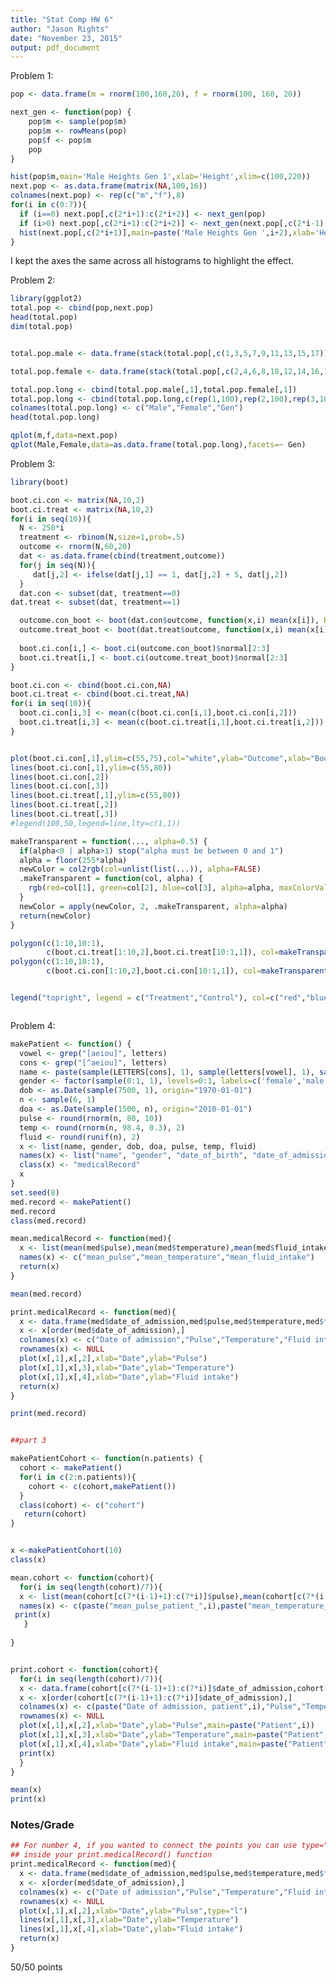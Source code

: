 ```yaml
---
title: "Stat Comp HW 6"
author: "Jason Rights"
date: "November 23, 2015"
output: pdf_document
---
```


Problem 1:  

```r
pop <- data.frame(m = rnorm(100,160,20), f = rnorm(100, 160, 20))

next_gen <- function(pop) {
    pop$m <- sample(pop$m)
    pop$m <- rowMeans(pop)
    pop$f <- pop$m
    pop
}

hist(pop$m,main='Male Heights Gen 1',xlab='Height',xlim=c(100,220))
next.pop <- as.data.frame(matrix(NA,100,16))
colnames(next.pop) <- rep(c("m","f"),8)
for(i in c(0:7)){
  if (i==0) next.pop[,c(2*i+1):c(2*i+2)] <- next_gen(pop)
  if (i>0) next.pop[,c(2*i+1):c(2*i+2)] <- next_gen(next.pop[,c(2*i-1):c(2*i)])
  hist(next.pop[,c(2*i+1)],main=paste('Male Heights Gen ',i+2),xlab='Height',xlim=c(80,240))
}

```

I kept the axes the same across all histograms to highlight the effect.  

Problem 2:  

```r
library(ggplot2)
total.pop <- cbind(pop,next.pop)
head(total.pop)
dim(total.pop)


total.pop.male <- data.frame(stack(total.pop[,c(1,3,5,7,9,11,13,15,17)]))

total.pop.female <- data.frame(stack(total.pop[,c(2,4,6,8,10,12,14,16,18)]))

total.pop.long <- cbind(total.pop.male[,1],total.pop.female[,1])
total.pop.long <- cbind(total.pop.long,c(rep(1,100),rep(2,100),rep(3,100),rep(4,100),                                      rep(5,100),rep(6,100),rep(7,100),rep(8,100),rep(9,100)))
colnames(total.pop.long) <- c("Male","Female","Gen")
head(total.pop.long)

qplot(m,f,data=next.pop)
qplot(Male,Female,data=as.data.frame(total.pop.long),facets=~ Gen)

```

Problem 3:  

```r
library(boot)

boot.ci.con <- matrix(NA,10,2)
boot.ci.treat <- matrix(NA,10,2)
for(i in seq(10)){
  N <- 250*i
  treatment <- rbinom(N,size=1,prob=.5)
  outcome <- rnorm(N,60,20)
  dat <- as.data.frame(cbind(treatment,outcome))
  for(j in seq(N)){
     dat[j,2] <- ifelse(dat[j,1] == 1, dat[j,2] + 5, dat[j,2])
  }
  dat.con <- subset(dat, treatment==0)
dat.treat <- subset(dat, treatment==1)

  outcome.con_boot <- boot(dat.con$outcome, function(x,i) mean(x[i]), R=2000)
  outcome.treat_boot <- boot(dat.treat$outcome, function(x,i) mean(x[i]), R=2000)
  
  boot.ci.con[i,] <- boot.ci(outcome.con_boot)$normal[2:3]
  boot.ci.treat[i,] <- boot.ci(outcome.treat_boot)$normal[2:3]
}

boot.ci.con <- cbind(boot.ci.con,NA)
boot.ci.treat <- cbind(boot.ci.treat,NA)
for(i in seq(10)){
  boot.ci.con[i,3] <- mean(c(boot.ci.con[i,1],boot.ci.con[i,2]))
  boot.ci.treat[i,3] <- mean(c(boot.ci.treat[i,1],boot.ci.treat[i,2]))
}


plot(boot.ci.con[,1],ylim=c(55,75),col="white",ylab="Outcome",xlab="Bootstrap sample")
lines(boot.ci.con[,1],ylim=c(55,80))
lines(boot.ci.con[,2])
lines(boot.ci.con[,3])
lines(boot.ci.treat[,1],ylim=c(55,80))
lines(boot.ci.treat[,2])
lines(boot.ci.treat[,3])
#legend(100,50,legend=line,lty=c(1,1))

makeTransparent = function(..., alpha=0.5) {
  if(alpha<0 | alpha>1) stop("alpha must be between 0 and 1")
  alpha = floor(255*alpha)  
  newColor = col2rgb(col=unlist(list(...)), alpha=FALSE)
  .makeTransparent = function(col, alpha) {
    rgb(red=col[1], green=col[2], blue=col[3], alpha=alpha, maxColorValue=255)
  }
  newColor = apply(newColor, 2, .makeTransparent, alpha=alpha)
  return(newColor)
}

polygon(c(1:10,10:1),
        c(boot.ci.treat[1:10,2],boot.ci.treat[10:1,1]), col=makeTransparent('red',alpha=0.5), border = NA)
polygon(c(1:10,10:1),
        c(boot.ci.con[1:10,2],boot.ci.con[10:1,1]), col=makeTransparent('blue',alpha=0.5), border = NA)


legend("topright", legend = c("Treatment","Control"), col=c("red","blue"), lty=c(1:1),lwd=c(3,3),seg.len=4)



```

Problem 4:  

```r
makePatient <- function() {
  vowel <- grep("[aeiou]", letters)
  cons <- grep("[^aeiou]", letters)
  name <- paste(sample(LETTERS[cons], 1), sample(letters[vowel], 1), sample(letters[cons], 1), sep='')
  gender <- factor(sample(0:1, 1), levels=0:1, labels=c('female','male'))
  dob <- as.Date(sample(7500, 1), origin="1970-01-01")
  n <- sample(6, 1)
  doa <- as.Date(sample(1500, n), origin="2010-01-01")
  pulse <- round(rnorm(n, 80, 10))
  temp <- round(rnorm(n, 98.4, 0.3), 2)
  fluid <- round(runif(n), 2)
  x <- list(name, gender, dob, doa, pulse, temp, fluid)
  names(x) <- list("name", "gender", "date_of_birth", "date_of_admission", "pulse", "temperature", "fluid_intake")
  class(x) <- "medicalRecord"
  x
}
set.seed(8)
med.record <- makePatient()
med.record
class(med.record)

mean.medicalRecord <- function(med){
  x <- list(mean(med$pulse),mean(med$temperature),mean(med$fluid_intake))
  names(x) <- c("mean_pulse","mean_temperature","mean_fluid_intake")
  return(x)
}

mean(med.record)

print.medicalRecord <- function(med){
  x <- data.frame(med$date_of_admission,med$pulse,med$temperature,med$fluid_intake)
  x <- x[order(med$date_of_admission),]
  colnames(x) <- c("Date of admission","Pulse","Temperature","Fluid intake")
  rownames(x) <- NULL
  plot(x[,1],x[,2],xlab="Date",ylab="Pulse")
  plot(x[,1],x[,3],xlab="Date",ylab="Temperature")
  plot(x[,1],x[,4],xlab="Date",ylab="Fluid intake")
  return(x)
}

print(med.record)


##part 3

makePatientCohort <- function(n.patients) {
  cohort <- makePatient()
  for(i in c(2:n.patients)){
    cohort <- c(cohort,makePatient())
  }
  class(cohort) <- c("cohort")
   return(cohort)
}


x <-makePatientCohort(10)
class(x)

mean.cohort <- function(cohort){
  for(i in seq(length(cohort)/7)){
  x <- list(mean(cohort[c(7*(i-1)+1):c(7*i)]$pulse),mean(cohort[c(7*(i-1)+1):c(7*i)]$temperature),mean(cohort[c(7*(i-1)+1):c(7*i)]$fluid_intake))
  names(x) <- c(paste("mean_pulse_patient_",i),paste("mean_temperature_patient_",i),paste("mean_fluid_intake_patient_",i))
 print(x)
   }
 
}


print.cohort <- function(cohort){
  for(i in seq(length(cohort)/7)){
  x <- data.frame(cohort[c(7*(i-1)+1):c(7*i)]$date_of_admission,cohort[c(7*(i-1)+1):c(7*i)]$pulse,cohort[c(7*(i-1)+1):c(7*i)]$temperature,cohort[c(7*(i-1)+1):c(7*i)]$fluid_intake)
  x <- x[order(cohort[c(7*(i-1)+1):c(7*i)]$date_of_admission),]
  colnames(x) <- c(paste("Date of admission, patient",i),"Pulse","Temperature","Fluid intake")
  rownames(x) <- NULL
  plot(x[,1],x[,2],xlab="Date",ylab="Pulse",main=paste("Patient",i))
  plot(x[,1],x[,3],xlab="Date",ylab="Temperature",main=paste("Patient",i))
  plot(x[,1],x[,4],xlab="Date",ylab="Fluid intake",main=paste("Patient",i))
  print(x)
  }
}

mean(x)
print(x)

```

### Notes/Grade
```r

## For number 4, if you wanted to connect the points you can use type="l" and the lines() function 
## inside your print.medicalRecord() function
print.medicalRecord <- function(med){
  x <- data.frame(med$date_of_admission,med$pulse,med$temperature,med$fluid_intake)
  x <- x[order(med$date_of_admission),]
  colnames(x) <- c("Date of admission","Pulse","Temperature","Fluid intake")
  rownames(x) <- NULL
  plot(x[,1],x[,2],xlab="Date",ylab="Pulse",type="l")
  lines(x[,1],x[,3],xlab="Date",ylab="Temperature")
  lines(x[,1],x[,4],xlab="Date",ylab="Fluid intake")
  return(x)
}


```


50/50 points